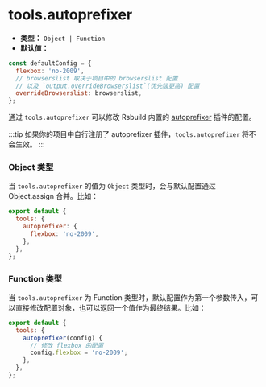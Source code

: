 # tools.autoprefixer

- **类型：** `Object | Function`
- **默认值：**

```js
const defaultConfig = {
  flexbox: 'no-2009',
  // browserslist 取决于项目中的 browserslist 配置
  // 以及 `output.overrideBrowserslist`(优先级更高) 配置
  overrideBrowserslist: browserslist,
};
```

通过 `tools.autoprefixer` 可以修改 Rsbuild 内置的 [autoprefixer](https://github.com/postcss/autoprefixer) 插件的配置。

:::tip
如果你的项目中自行注册了 autoprefixer 插件，`tools.autoprefixer` 将不会生效。
:::

### Object 类型

当 `tools.autoprefixer` 的值为 `Object` 类型时，会与默认配置通过 Object.assign 合并。比如：

```js
export default {
  tools: {
    autoprefixer: {
      flexbox: 'no-2009',
    },
  },
};
```

### Function 类型

当 `tools.autoprefixer` 为 Function 类型时，默认配置作为第一个参数传入，可以直接修改配置对象，也可以返回一个值作为最终结果。比如：

```js
export default {
  tools: {
    autoprefixer(config) {
      // 修改 flexbox 的配置
      config.flexbox = 'no-2009';
    },
  },
};
```
